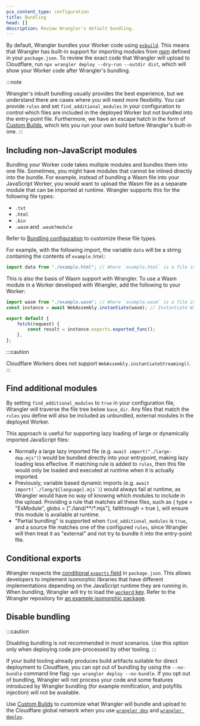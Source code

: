 ```yaml
---
pcx_content_type: configuration
title: Bundling
head: []
description: Review Wrangler's default bundling.
---
```


By default, Wrangler bundles your Worker code using [`esbuild`](https://esbuild.github.io/). This means that Wrangler has built-in support for importing modules from [npm](https://www.npmjs.com/) defined in your `package.json`. To review the exact code that Wrangler will upload to Cloudflare, run `npx wrangler deploy --dry-run --outdir dist`, which will show your Worker code after Wrangler's bundling.

:::note

Wrangler's inbuilt bundling usually provides the best experience, but we understand there are cases where you will need more flexibility.
You can provide `rules` and set `find_additional_modules` in your configuration to control which files are included in the deployed Worker but not bundled into the entry-point file.
Furthermore, we have an escape hatch in the form of [Custom Builds](/workers/wrangler/custom-builds/), which lets you run your own build before Wrangler's built-in one.
:::

## Including non-JavaScript modules

Bundling your Worker code takes multiple modules and bundles them into one file.
Sometimes, you might have modules that cannot be inlined directly into the bundle.
For example, instead of bundling a Wasm file into your JavaScript Worker, you would want to upload the Wasm file as a separate module that can be imported at runtime.
Wrangler supports this for the following file types:

- `.txt`
- `.html`
- `.bin`
- `.wasm` and `.wasm?module`

Refer to [Bundling configuration](/workers/wrangler/configuration/#bundling) to customize these file types.

For example, with the following import, the variable `data` will be a string containing the contents of `example.html`:

```js
import data from "./example.html"; // Where `example.html` is a file in your local directory
```

This is also the basis of Wasm support with Wrangler. To use a Wasm module in a Worker developed with Wrangler, add the following to your Worker:

```js
import wasm from "./example.wasm"; // Where `example.wasm` is a file in your local directory
const instance = await WebAssembly.instantiate(wasm); // Instantiate Wasm modules in global scope, not within the fetch() handler

export default {
	fetch(request) {
		const result = instance.exports.exported_func();
	},
};
```

:::caution

Cloudflare Workers does not support `WebAssembly.instantiateStreaming()`.
:::

## Find additional modules

By setting `find_additional_modules` to `true` in your configuration file, Wrangler will traverse the file tree below `base_dir`.
Any files that match the `rules` you define will also be included as unbundled, external modules in the deployed Worker.

This approach is useful for supporting lazy loading of large or dynamically imported JavaScript files:

- Normally a large lazy imported file (e.g. `await import("./large-dep.mjs")`) would be bundled directly into your entrypoint, making lazy loading less effective.
  If matching rule is added to `rules`, then this file would only be loaded and executed at runtime when it is actually imported.
- Previously, variable based dynamic imports (e.g. ``await import(`./lang/${language}.mjs`)``) would always fail at runtime, as Wrangler would have no way of knowing which modules to include in the upload.
  Providing a rule that matches all these files, such as { type = "EsModule", globs = ["./land/**/*.mjs"], fallthrough = true }, will ensure this module is available at runtime.
- "Partial bundling" is supported when `find_additional_modules` is `true`, and a source file matches one of the configured `rules`, since Wrangler will then treat it as "external" and not try to bundle it into the entry-point file.

## Conditional exports

Wrangler respects the [conditional `exports` field](https://nodejs.org/api/packages.html#conditional-exports) in `package.json`. This allows developers to implement isomorphic libraries that have different implementations depending on the JavaScript runtime they are running in. When bundling, Wrangler will try to load the [`workerd` key](https://runtime-keys.proposal.wintercg.org/#workerd). Refer to the Wrangler repository for [an example isomorphic package](https://github.com/cloudflare/workers-sdk/tree/main/fixtures/isomorphic-random-example).

## Disable bundling

:::caution

Disabling bundling is not recommended in most scenarios. Use this option only when deploying code pre-processed by other tooling.
:::

If your build tooling already produces build artifacts suitable for direct deployment to Cloudflare, you can opt out of bundling by using the `--no-bundle` command line flag: `npx wrangler deploy --no-bundle`. If you opt out of bundling, Wrangler will not process your code and some features introduced by Wrangler bundling (for example minification, and polyfills injection) will not be available.

Use [Custom Builds](/workers/wrangler/custom-builds/) to customize what Wrangler will bundle and upload to the Cloudflare global network when you use [`wrangler dev`](/workers/wrangler/commands/#dev) and [`wrangler deploy`](/workers/wrangler/commands/#deploy).
